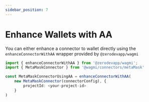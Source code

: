 ```yaml
---
sidebar_position: 7
---
```


# Enhance Wallets with AA
You can either enhance a connector to wallet directly using the `enhanceConnectorWithAA` wrapper provided by `@zerodevapp/wagmi`
```typescript
import { enhanceConnectorWithAA } from '@zerodevapp/wagmi';
import { MetaMaskConnector } from '@wagmi/connectors/metaMask'
```

```typescript
const MetaMaskConnectorUsingAA = enhanceConnectorWithAA(
    new MetaMaskConnector(connectorConfig), {
        projectId: <your-project-id>
    }
)
```
